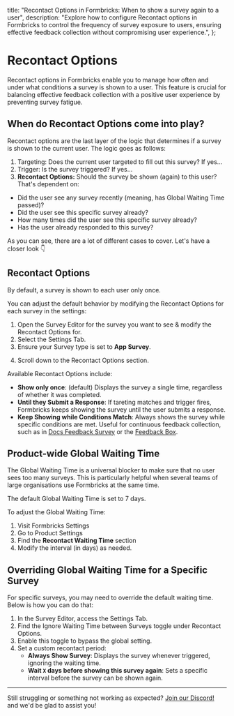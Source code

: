 

  title: "Recontact Options in Formbricks: When to show a survey again to a user",
  description:
    "Explore how to configure Recontact options in Formbricks to control the frequency of survey exposure to users, ensuring effective feedback collection without compromising user experience.",
};

# Recontact Options

Recontact options in Formbricks enable you to manage how often and under what conditions a survey is shown to a user. This feature is crucial for balancing effective feedback collection with a positive user experience by preventing survey fatigue.

## When do Recontact Options come into play?

Recontact options are the last layer of the logic that determines if a survey is shown to the current user. The logic goes as follows:

1. Targeting: Does the current user targeted to fill out this survey? If yes...
2. Trigger: Is the survey triggered? If yes...
3. **Recontact Options:** Should the survey be shown (again) to this user? That's dependent on:

- Did the user see any survey recently (meaning, has Global Waiting Time passed)?
- Did the user see this specific survey already?
- How many times did the user see this specific survey already?
- Has the user already responded to this survey?

As you can see, there are a lot of different cases to cover. Let's have a closer look 👇

## Recontact Options

<Note>By default, a survey is shown to each user only once.</Note>

You can adjust the default behavior by modifying the Recontact Options for each survey in the settings:

1. Open the Survey Editor for the survey you want to see & modify the Recontact Options for.
2. Select the Settings Tab.
3. Ensure your Survey type is set to **App Survey**.

<MdxImage
  src={AppSurvey}
  alt="Choose Survey Type as App Survey"
  quality="100"
  className="max-w-full rounded-lg sm:max-w-3xl"
/>

4. Scroll down to the Recontact Options section.

Available Recontact Options include:

- **Show only once**: (default) Displays the survey a single time, regardless of whether it was completed.
- **Until they Submit a Response**: If tareting matches and trigger fires, Formbricks keeps showing the survey until the user submits a response.
- **Keep Showing while Conditions Match**: Always shows the survey while specific conditions are met. Useful for continuous feedback collection, such as in [Docs Feedback Survey](/best-practices/docs-feedback) or the [Feedback Box](/best-practices/feedback-box).

<MdxImage
  src={SurveyRecontact}
  alt="Choose Recontanct Options for the Survey"
  quality="100"
  className="max-w-full rounded-lg sm:max-w-3xl"
/>

## Product-wide Global Waiting Time

The Global Waiting Time is a universal blocker to make sure that no user sees too many surveys. This is particularly helpful when several teams of large organisations use Formbricks at the same time.

<Note>The default Global Waiting Time is set to 7 days.</Note>

To adjust the Global Waiting Time:

1. Visit Formbricks Settings
2. Go to Product Settings
3. Find the **Recontact Waiting Time** section
4. Modify the interval (in days) as needed.

<MdxImage
  src={GlobalWaitTime}
  alt="Formbricks Product-Wide Wait Time"
  quality="100"
  className="max-w-full rounded-lg sm:max-w-3xl"
/>

## Overriding Global Waiting Time for a Specific Survey

For specific surveys, you may need to override the default waiting time. Below is how you can do that:

1. In the Survey Editor, access the Settings Tab.
2. Find the Ignore Waiting Time between Surveys toggle under Recontact Options.
3. Enable this toggle to bypass the global setting.
4. Set a custom recontact period:
   - **Always Show Survey**: Displays the survey whenever triggered, ignoring the waiting time.
   - **Wait `X` days before showing this survey again**: Sets a specific interval before the survey can be shown again.

<MdxImage
  src={IgnoreWaitTime}
  alt="Ignore Global Waiting Time for a Specific Survey"
  quality="100"
  className="max-w-full rounded-lg sm:max-w-3xl"
/>

---

Still struggling or something not working as expected? [Join our Discord!](https://formbricks.com/discord) and we'd be glad to assist you!
